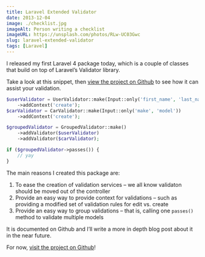 ```yaml
---
title: Laravel Extended Validator
date: 2013-12-04
image: ./checklist.jpg
imageAlt: Person writing a checklist
imageURL: https://unsplash.com/photos/RLw-UC03Gwc
slug: laravel-extended-validator
tags: [Laravel]
---
```


I released my first Laravel 4 package today, which is a couple of classes that build on top of Laravel’s Validator library.

Take a look at this snippet, then [view the project on Github](https://github.com/crhayes/laravel-extended-validator) to see how it can assist your validation.

```php
$userValidator = UserValidator::make(Input::only('first_name', 'last_name'))
    ->addContext('create');
$carValidator = CarValidator::make(Input::only('make', 'model'))
    ->addContext('create');

$groupedValidator = GroupedValidator::make()
    ->addValidator($userValidator)
    ->addValidator($carValidator);

if ($groupedValidator->passes()) {
    // yay
}
```

The main reasons I created this package are:

1. To ease the creation of validation services – we all know validaton should be moved out of the controller
2. Provide an easy way to provide context for validations – such as providing a modified set of validation rules for edit vs. create
3. Provide an easy way to group validations – that is, calling one `passes()` method to validate multiple models

It is documented on Github and I’ll write a more in depth blog post about it in the near future.

For now, [visit the project on Github](https://github.com/crhayes/laravel-extended-validator)!
